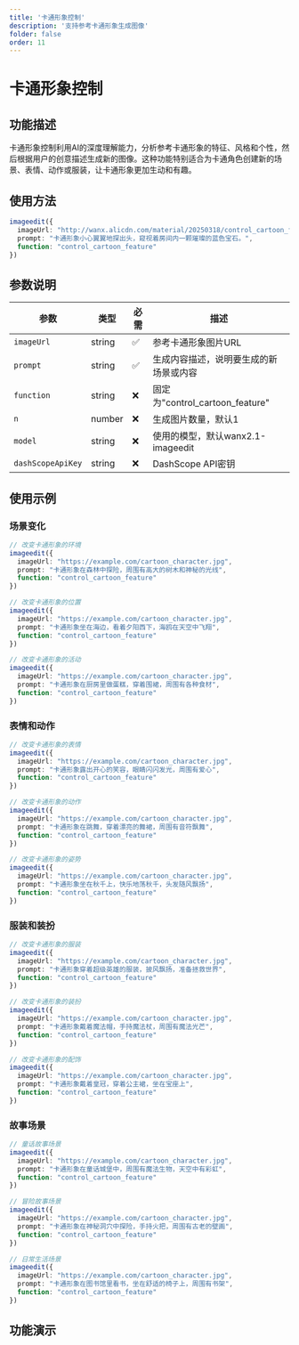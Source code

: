 ```yaml
---
title: '卡通形象控制'
description: '支持参考卡通形象生成图像'
folder: false
order: 11
---
```


# 卡通形象控制


## 功能描述

卡通形象控制利用AI的深度理解能力，分析参考卡通形象的特征、风格和个性，然后根据用户的创意描述生成新的图像。这种功能特别适合为卡通角色创建新的场景、表情、动作或服装，让卡通形象更加生动和有趣。

## 使用方法

```typescript
imageedit({
  imageUrl: "http://wanx.alicdn.com/material/20250318/control_cartoon_feature_1.png",
  prompt: "卡通形象小心翼翼地探出头，窥视着房间内一颗璀璨的蓝色宝石。",
  function: "control_cartoon_feature"
})
```

## 参数说明

| 参数 | 类型 | 必需 | 描述 |
|------|------|------|------|
| `imageUrl` | string | ✅ | 参考卡通形象图片URL |
| `prompt` | string | ✅ | 生成内容描述，说明要生成的新场景或内容 |
| `function` | string | ❌ | 固定为"control_cartoon_feature" |
| `n` | number | ❌ | 生成图片数量，默认1 |
| `model` | string | ❌ | 使用的模型，默认wanx2.1-imageedit |
| `dashScopeApiKey` | string | ❌ | DashScope API密钥 |

## 使用示例

### 场景变化
```typescript
// 改变卡通形象的环境
imageedit({
  imageUrl: "https://example.com/cartoon_character.jpg",
  prompt: "卡通形象在森林中探险，周围有高大的树木和神秘的光线",
  function: "control_cartoon_feature"
})

// 改变卡通形象的位置
imageedit({
  imageUrl: "https://example.com/cartoon_character.jpg",
  prompt: "卡通形象坐在海边，看着夕阳西下，海鸥在天空中飞翔",
  function: "control_cartoon_feature"
})

// 改变卡通形象的活动
imageedit({
  imageUrl: "https://example.com/cartoon_character.jpg",
  prompt: "卡通形象在厨房里做蛋糕，穿着围裙，周围有各种食材",
  function: "control_cartoon_feature"
})
```

### 表情和动作
```typescript
// 改变卡通形象的表情
imageedit({
  imageUrl: "https://example.com/cartoon_character.jpg",
  prompt: "卡通形象露出开心的笑容，眼睛闪闪发光，周围有爱心",
  function: "control_cartoon_feature"
})

// 改变卡通形象的动作
imageedit({
  imageUrl: "https://example.com/cartoon_character.jpg",
  prompt: "卡通形象在跳舞，穿着漂亮的舞裙，周围有音符飘舞",
  function: "control_cartoon_feature"
})

// 改变卡通形象的姿势
imageedit({
  imageUrl: "https://example.com/cartoon_character.jpg",
  prompt: "卡通形象坐在秋千上，快乐地荡秋千，头发随风飘扬",
  function: "control_cartoon_feature"
})
```

### 服装和装扮
```typescript
// 改变卡通形象的服装
imageedit({
  imageUrl: "https://example.com/cartoon_character.jpg",
  prompt: "卡通形象穿着超级英雄的服装，披风飘扬，准备拯救世界",
  function: "control_cartoon_feature"
})

// 改变卡通形象的装扮
imageedit({
  imageUrl: "https://example.com/cartoon_character.jpg",
  prompt: "卡通形象戴着魔法帽，手持魔法杖，周围有魔法光芒",
  function: "control_cartoon_feature"
})

// 改变卡通形象的配饰
imageedit({
  imageUrl: "https://example.com/cartoon_character.jpg",
  prompt: "卡通形象戴着皇冠，穿着公主裙，坐在宝座上",
  function: "control_cartoon_feature"
})
```

### 故事场景
```typescript
// 童话故事场景
imageedit({
  imageUrl: "https://example.com/cartoon_character.jpg",
  prompt: "卡通形象在童话城堡中，周围有魔法生物，天空中有彩虹",
  function: "control_cartoon_feature"
})

// 冒险故事场景
imageedit({
  imageUrl: "https://example.com/cartoon_character.jpg",
  prompt: "卡通形象在神秘洞穴中探险，手持火把，周围有古老的壁画",
  function: "control_cartoon_feature"
})

// 日常生活场景
imageedit({
  imageUrl: "https://example.com/cartoon_character.jpg",
  prompt: "卡通形象在图书馆里看书，坐在舒适的椅子上，周围有书架",
  function: "control_cartoon_feature"
})
```

## 功能演示

<ImageEditDemo client:only="vue" defaultFunctionType="control_cartoon_feature" />